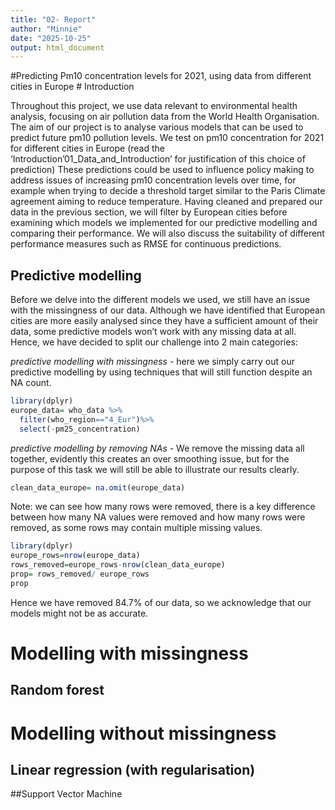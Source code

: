```yaml
---
title: "02- Report"
author: "Minnie"
date: "2025-10-25"
output: html_document
---
```


#Predicting Pm10 concentration levels for 2021, using data from different cities in Europe
# Introduction

Throughout this project, we use data relevant to environmental health analysis, focusing on air pollution data from the World Health Organisation.
The aim of our project is to analyse various models that can be used to predict future pm10 pollution levels. We test on pm10 concentration for 2021 for different cities in Europe (read the 'Introduction'01_Data_and_Introduction' for justification of this choice of prediction)
These predictions could be used to influence policy making to address issues of increasing pm10 concentration levels over time, for example when trying to decide a threshold target similar to the Paris Climate agreement aiming to reduce temperature. 
Having cleaned and prepared our data in the previous section, we will filter by European cities before examining which models we implemented for our predictive modelling and comparing their performance. We will also discuss the suitability of different performance measures such as RMSE for continuous predictions.
 
## Predictive modelling 
Before we delve into the different models we used, we still have an issue with the missingness of our data. Although we have identified that European cities are more easily analysed since they have a sufficient amount of their data, some predictive models won't work with any missing data at all. 
Hence, we have decided to split our challenge into 2 main categories: 

*predictive modelling with missingness* - here we simply carry out our predictive modelling by using techniques that will still function despite an NA count. 

```r
library(dplyr)
europe_data= who_data %>%
  filter(who_region=="4_Eur")%>%
  select(-pm25_concentration)
```

*predictive modelling by removing NAs* - We remove the missing data all together, evidently this creates an over smoothing issue, but for the purpose of this task we will still be able to illustrate our results clearly. 

```r
clean_data_europe= na.omit(europe_data)
```

Note: we can see how many rows were removed, there is a key difference between how many NA values were removed and how many rows were removed, as some rows may contain multiple missing values. 
```r
library(dplyr)
europe_rows=nrow(europe_data)
rows_removed=europe_rows-nrow(clean_data_europe)
prop= rows_removed/ europe_rows
prop
```
Hence we have removed 84.7% of our data, so we acknowledge that our models might not be as accurate.


# Modelling with missingness 

## Random forest

## 


# Modelling without missingness 

## Linear regression (with regularisation)

##Support Vector Machine 

##

